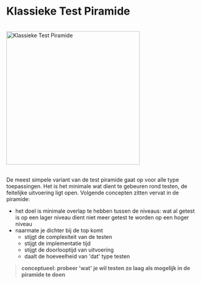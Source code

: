 
<Meta title="Applicatief/Testen/Klassieke Test Piramide"/>

# Klassieke Test Piramide

<br/>
<img src={klassiekeTestPiramide} alt="Klassieke Test Piramide" height="350px"/>
<br/>
<br/>

De meest simpele variant van de test piramide gaat op voor alle type toepassingen. Het is het minimale wat dient te
gebeuren rond testen, de feitelijke uitvoering ligt open. Volgende concepten zitten vervat in de piramide:

- het doel is minimale overlap te hebben tussen de niveaus: wat al getest is op een lager niveau dient niet meer getest
  te worden op een hoger niveau
- naarmate je dichter bij de top komt
  * stijgt de complexiteit van de testen
  * stijgt de implementatie tijd
  * stijgt de doorlooptijd van uitvoering
  * daalt de hoeveelheid van 'dat' type testen

> **conceptueel: probeer 'wat' je wil testen zo laag als mogelijk in de piramide te doen**
